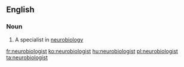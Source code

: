 ==English==

===Noun===
{{en-noun}}

# {{label|en|biology}} A specialist in [[neurobiology]]

[[fr:neurobiologist]]
[[ko:neurobiologist]]
[[hu:neurobiologist]]
[[pl:neurobiologist]]
[[ta:neurobiologist]]